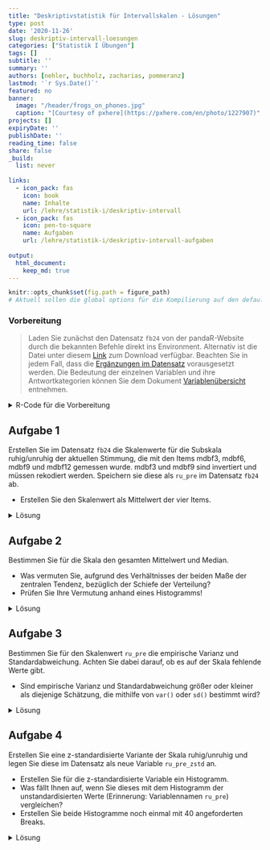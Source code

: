 ```yaml
---
title: "Deskriptivstatistik für Intervallskalen - Lösungen" 
type: post
date: '2020-11-26' 
slug: deskriptiv-intervall-loesungen 
categories: ["Statistik I Übungen"] 
tags: [] 
subtitle: ''
summary: '' 
authors: [nehler, buchholz, zacharias, pommeranz] 
lastmod: '`r Sys.Date()`'
featured: no
banner:
  image: "/header/frogs_on_phones.jpg"
  caption: "[Courtesy of pxhere](https://pxhere.com/en/photo/1227907)"
projects: []
expiryDate: ''
publishDate: ''
reading_time: false
share: false
_build:
  list: never
  
links:
  - icon_pack: fas
    icon: book
    name: Inhalte
    url: /lehre/statistik-i/deskriptiv-intervall
  - icon_pack: fas
    icon: pen-to-square
    name: Aufgaben
    url: /lehre/statistik-i/deskriptiv-intervall-aufgaben
  
output:
  html_document:
    keep_md: true
---
```


```r
knitr::opts_chunk$set(fig.path = figure_path)
# Aktuell sollen die global options für die Kompilierung auf den default Einstellungen gelassen werden
```

### Vorbereitung

> Laden Sie zunächst den Datensatz `fb24` von der pandaR-Website durch die bekannten Befehle direkt ins Environment. Alternativ ist die Datei unter diesem [<i class="fas fa-download"></i> Link](/daten/fb24.rda) zum Download verfügbar. Beachten Sie in jedem Fall, dass die [Ergänzungen im Datensatz](/lehre/statistik-i/deskriptiv-intervall/#prep) vorausgesetzt werden. Die Bedeutung der einzelnen Variablen und ihre Antwortkategorien können Sie dem Dokument [Variablenübersicht](/lehre/statistik-i/variablen.pdf) entnehmen.

<details><summary>R-Code für die Vorbereitung</summary>
```r
#### Was bisher geschah: ----

# Daten laden
load(url('https://pandar.netlify.app/daten/fb24.rda'))

# Nominalskalierte Variablen in Faktoren verwandeln
fb24$hand_factor <- factor(fb24$hand,
                             levels = 1:2,
                             labels = c("links", "rechts"))
fb24$fach <- factor(fb24$fach,
                    levels = 1:5,
                    labels = c('Allgemeine', 'Biologische', 'Entwicklung', 'Klinische', 'Diag./Meth.'))
fb24$ziel <- factor(fb24$ziel,
                        levels = 1:4,
                        labels = c("Wirtschaft", "Therapie", "Forschung", "Andere"))
fb24$wohnen <- factor(fb24$wohnen, 
                      levels = 1:4, 
                      labels = c("WG", "bei Eltern", "alleine", "sonstiges"))

```

Falls Sie nochmal sicher gehen wollen, ob alles korrekt funktioniert hat, könnte die Anzahl der Zeilen und Spalten einen Hinweis geben:

```r
dim(fb24)
```

Der Datensatz besteht aus `r nrow(fb24)` Zeilen (Beobachtungen) und `r ncol(fb24)` Spalten (Variablen). Falls Sie bereits eigene Variablen erstellt haben, kann die Spaltenzahl natürlich abweichen.


</details>


## Aufgabe 1

Erstellen Sie im Datensatz `fb24` die Skalenwerte für die Subskala ruhig/unruhig der aktuellen Stimmung, die mit den Items mdbf3, mdbf6, mdbf9 und mdbf12 gemessen wurde. mdbf3 und mdbf9 sind invertiert und müssen rekodiert werden. Speichern sie diese als `ru_pre` im Datensatz `fb24` ab.

* Erstellen Sie den Skalenwert als Mittelwert der vier Items.


<details><summary>Lösung</summary>

```r
# Invertieren
fb24$mdbf3_r <-  -1 * (fb24$mdbf3 - 5)
fb24$mdbf9_r <-  -1 * (fb24$mdbf9 - 5)

```

```r
# Skalenwert

ru_pre <- fb24[, c("mdbf3_r", "mdbf6", "mdbf9_r", "mdbf12")]

fb24$ru_pre <- rowMeans(ru_pre)
```

Oder in einem Schritt mit der Pipe:

```r
# Skalenwert

fb24$ru_pre <-  fb24[, c("mdbf3_r", "mdbf6", 
                         "mdbf9_r", "mdbf12")] |> rowMeans()
```

</details>


## Aufgabe 2

Bestimmen Sie für die Skala den gesamten Mittelwert und Median.

* Was vermuten Sie, aufgrund des Verhältnisses der beiden Maße der zentralen Tendenz, bezüglich der Schiefe der Verteilung?
* Prüfen Sie Ihre Vermutung anhand eines Histogramms!


<details><summary>Lösung</summary>

```r
# Median und Mittelwert
median(fb24$ru_pre, na.rm = TRUE)
mean(fb24$ru_pre, na.rm = TRUE)

```

Der Median ist fast gleich dem Mittelwert, was eine symmetrische Verteilung vermuten lässt.


**Prüfen der Vermutung anhand eines Histogramms!**

```r
hist(fb24$ru_pre, breaks = 6) # Histogramm
```

Unser Histogramm zeigt uns, dass die Verteilung tatsächlich einigermaßen symmetrisch ist.
</details>


## Aufgabe 3

Bestimmen Sie für den Skalenwert `ru_pre` die empirische Varianz und Standardabweichung. Achten Sie dabei darauf, ob es auf der Skala fehlende Werte gibt.

* Sind empirische Varianz und Standardabweichung größer oder kleiner als diejenige Schätzung, die mithilfe von `var()` oder `sd()` bestimmt wird?

<details><summary>Lösung</summary>

**Erinnerung:**

* Empirische Varianz: $s^2_{X} = \frac{\sum_{m=1}^n (x_m - \bar{x})^2}{n}$  
* Schätzer der Populationsvarianz: $\hat{\sigma}^2_{X} = \frac{\sum_{m=1}^n (x_m - \bar{x})^2}{n - 1}$  

Zur Berechnung der Varianz gemäß Formel benötigen wir $n$. Wir könnten mit `nrow(fb24)` die Länge des Datensatzes für `n` heranziehen. Dies ist jedoch nur dann sinnvoll, wenn auf der Variable `ru_pre`` keine fehlenden Werte vorhanden sind!

```r
is.na(fb24$ru_pre) |> sum()
```

Ein fehlender Wert wird uns angezeigt, weshalb im Folgenden die Umrechnung der Varianz mit `na.omit()` in der Bestimmung der Stichprobengröße erfolgt. 

```r
# empirische Varianz
# per Hand
sum((fb24$ru_pre - mean(fb24$ru_pre, na.rm = T))^2, na.rm = T) / (length(na.omit(fb24$ru_pre)))

# durch Umrechnung 
var(fb24$ru_pre, na.rm = T) * (length(na.omit(fb24$ru_pre))-1) / length(na.omit(fb24$ru_pre))

# Populationsschätzer
var(fb24$ru_pre, na.rm = T)
```

Die empirische Varianz ist kleiner als der Populationsschätzer.

Nun fehlt noch die Betrachtung der Standardabweichung. Als einfachste Möglichkeit für die Berechnung der empirischen Standardabweichung haben wir gelernt, dass man die Wurzel aus der empirischen Varianz ziehen kann.

```r
# empirische Standardabweichung (na.omit / na.rm kann auch ausgelassen werden!)
(sum((fb24$ru_pre - mean(fb24$ru_pre, na.rm = T))^2, na.rm = T) / length(na.omit(fb24$ru_pre))) |> sqrt()

# Populationsschätzer
sd(fb24$ru_pre, na.rm = T)
```

Auch hier ist der empirische Wert kleiner als der Schätzer.

</details>


## Aufgabe 4

Erstellen Sie eine z-standardisierte Variante der Skala ruhig/unruhig und legen Sie diese im Datensatz als neue Variable `ru_pre_zstd` an.

* Erstellen Sie für die z-standardisierte Variable ein Histogramm.
* Was fällt Ihnen auf, wenn Sie dieses mit dem Histogramm der unstandardisierten Werte (Erinnerung: Variablennamen `ru_pre`) vergleichen?
* Erstellen Sie beide Histogramme noch einmal mit 40 angeforderten Breaks.


<details><summary>Lösung</summary>

Um die Vergleichbarkeit zu erhöhen, wird im folgenden Code ein kleiner Trick angewendet. Die beiden Histogramme sollten am besten gleichzeitig unter **Plots** angezeigt werden. Durch die verwendete Funktion `par()` kann man verschiedene Plots gemeinsam in einem Fenster zeichnen. Das Argument bestimmt dabei, dass es eine Zeile und zwei Spalten für die Plots gibt.

```r
par(mfrow=c(1,2))

# z-Standardisierung
fb24$ru_pre_zstd <- scale(fb24$ru_pre, center = TRUE, scale = TRUE)

# Histogramme
hist(fb24$ru_pre_zstd)
hist(fb24$ru_pre)
```

Beim Vergleich der beiden Histogrammen fällt auf, dass sich - aufgrund der R-Voreinstellungen - das Erscheinungsbild fälschlicherweise unterscheidet (vor allem, wenn wir die y-Achse betrachten!) - eigentlich sollte sich durch die z-Transformation nur Skalierung der x-Achsen-Variable verändern. Tatsächlich aber bestimmt R hier eine unterschiedliche Anzahl von Kategorien. Wir erhalten eine konstantere Darstellung durch das `breaks`-Argument:

```r
# Histogramme mit jeweils 5/6 Breaks
par(mfrow=c(1,2))
hist(fb24$ru_pre_zstd, breaks = 5)
hist(fb24$ru_pre, breaks = 6)
```

Die Verteilungen sehen nun tatsächlich vergleichbar aus. Da die Breaks ein weicher Befehl sind, kann hier keine komplette Gleichheit gegeben werden.

Zum Abschluss sollte noch der Grafik-Bereich wieder so eingestellt werden, dass nur eine Grafik gleichzeitig angezeigt wird.

```r
par(mfrow=c(1,1))
```

</details>
